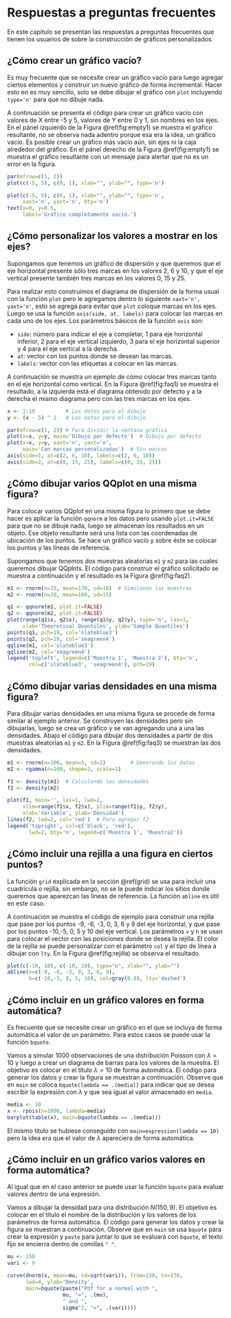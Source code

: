 # Respuestas a preguntas frecuentes

En este capítulo se presentan las respuestas a preguntas frecuentes que tienen los usuarios de \proglang{R} sobre la construcción de gráficos personalizados.

## ¿Cómo crear un gráfico vacío? \label{emptygraph}
Es muy frecuente que se necesite crear un gráfico vacío para luego agregar ciertos elementos y construir un nuevo gráfico de forma incremental. Hacer esto en \proglang{R} es muy sencillo, solo se debe dibujar el gráfico con `plot` incluyendo `type='n'` para que no dibuje nada.

A continuación se presenta el código para crear un gráfico vacío con valores de X entre -5 y 5, valores de Y entre 0 y 1, sin nombres en los ejes. En el pánel izquierdo de la Figura \@ref(fig:empty1) se muestra el gráfico resultante, no se observa nada adentro porque esa era la idea, un gráfico vacío. Es posible crear un gráfico más vacío aún, sin ejes ni la caja alrededor del gráfico. En el pánel derecho de la Figura \@ref(fig:empty1) se muestra el gráfico resultante con un mensaje para alertar que no es un error en la figura.

```r
par(mfrow=c(1, 2))
plot(c(-5, 5), c(0, 1), xlab="", ylab="", type='n')

plot(c(-5, 5), c(0, 1), xlab="", ylab="", type='n',
     xaxt='n', yaxt='n', bty='n')
text(x=0, y=0.5,
     label='Gráfico completamente vacío.')
```


## ¿Cómo personalizar los valores a mostrar en los ejes?
Supongamos que tenemos un gráfico de dispersión y que queremos que el eje horizontal presente sólo tres marcas en los valores 2, 6 y 10, y que el eje vertical presente también tres marcas en los valores 0, 15 y 25.

Para realizar esto construimos el diagrama de dispersión de la forma usual con la función `plot` pero le agregamos dentro lo siguiente `xaxt='n', yaxt='n'`, esto se agrega para evitar que `plot` coloque marcas en los ejes. Luego se usa la función `axis(side, at, labels)` para colocar las marcas en cada uno de los ejes. Los parámetros básicos de la función `axis` son:

- `side`: número para indicar el eje a completar, 1 para eje horizontal inferior, 2 para el eje vertical izquierdo, 3 para el eje horizontal superior y 4 para el eje vertical a la derecha.
- `at`: vector con los puntos donde se desean las marcas.
- `labels`: vector con las etiquetas a colocar en las marcas.

A continuación se muestra un ejemplo de cómo colocar tres marcas tanto en el eje horizontal como vertical. En la Figura \@ref(fig:faq1) se muestra el resultado, a la izquierda está el diagrama obtenido por defecto y a la derecha el mismo diagrama pero con las tres marcas en los ejes.

```r
x <- 1:10          # Los datos para el dibujo
y <- (x - 5) ^ 2   # Los datos para el dibujo

par(mfrow=c(1, 2)) # Para dividir la ventana gráfica
plot(x=x, y=y, main='Dibujo por defecto')  # Dibujo por defecto
plot(x=x, y=y, xaxt='n', yaxt='n',
     main='Con marcas personalizadas')  # Sin marcas
axis(side=1, at=c(2, 6, 10), labels=c(2, 6, 10))
axis(side=2, at=c(0, 15, 25), labels=c(0, 15, 25))
```

## ¿Cómo dibujar varios QQplot en una misma figura?
Para colocar varios QQplot en una misma figura lo primero que se debe hacer es aplicar la función `qqnorm` a los datos pero usando `plot.it=FALSE` para que no se dibuje nada, luego se almacenan los resultados en un objeto. Ese objeto resultante será una lista con las coordenadas de ubicación de los puntos. Se hace un gráfico vacío y sobre éste se colocar los puntos y las líneas de referencia.

Supongamos que tenemos dos muestras aleatorias `m1` y `m2` para las cuales queremos dibujar QQplots. El código para construir el gráfico solicitado se muestra a continuación y el resultado es la Figura \@ref(fig:faq2).

```r
m1 <- rnorm(n=15, mean=170, sd=10)  # Simulando las muestras
m2 <- rnorm(n=20, mean=160, sd=15)

q1 <- qqnorm(m1, plot.it=FALSE)
q2 <- qqnorm(m2, plot.it=FALSE)
plot(range(q1$x, q2$x), range(q1$y, q2$y), type='n', las=1,
     xlab='Theoretical Quantiles', ylab='Sample Quantiles')
points(q1, pch=19, col='slateblue3')
points(q2, pch=19, col='seagreen4')
qqline(m1, col='slateblue3')
qqline(m2, col='seagreen4')
legend('topleft', legend=c('Muestra 1', 'Muestra 2'), bty='n',
       col=c('slateblue3', 'seagreen4'), pch=19)
```

## ¿Cómo dibujar varias densidades en una misma figura?
Para dibujar varias densidades en una misma figura se procede de forma similar al ejemplo anterior. Se construyen las densidades pero sin dibujarlas, luego se crea un gráfico y se van agregando una a una las densidades. Abajo el código para dibujar dos densidades a partir de dos muestras aleatorias `m1` y `m2`. En la Figura \@ref(fig:faq3) se muestran las dos densidades.

```r
m1 <- rnorm(n=100, mean=3, sd=1)        # Generando los datos
m2 <- rgamma(n=100, shape=2, scale=1)

f1 <- density(m1)  # Calculando las densidades
f2 <- density(m2)

plot(f1, main='', las=1, lwd=2,
     xlim=range(f1$x, f2$x), ylim=range(f1$y, f2$y),
     xlab='Variable', ylab='Densidad')
lines(f2, lwd=2, col='red')  # Para agregar f2
legend('topright', col=c('black', 'red'),
       lwd=2, bty='n', legend=c('Muestra 1', 'Muestra2'))
```

## ¿Cómo incluir una rejilla a una figura en ciertos puntos? \label{rejper}
La función `grid` explicada en la sección \@ref(grid) se usa para incluir una cuadrícula o rejilla, sin embargo, no se le puede indicar los sitios donde queremos que aparezcan las líneas de referencia. La función `abline` es útil en este caso.

A continuación se muestra el código de ejemplo para construir una rejilla que pase por los puntos -9, -6, -3, 0, 3, 6 y 9 del eje horizontal, y que pase por los puntos -10,-5, 0, 5 y 10 del eje vertical. Los parámetros `v` y `h` se usan para colocar el vector con las posiciones donde se desea la rejilla. El color de la rejilla se puede personalizar con el parámetro `col` y el tipo de línea a dibujar con `lty`. En la Figura \@ref(fig:rejilla) se observa el resultado.

```r
plot(c(-10, 10), c(-10, 10), type="n", xlab="", ylab="")
abline(v=c(-9, -6, -3, 0, 3, 6, 9),
       h=c(-10,-5, 0, 5, 10), col=gray(0.8), lty='dashed')
```

## ¿Cómo incluir en un gráfico valores en forma automática?
Es frecuente que se necesite crear un gráfico en el que se incluya de forma automática el valor de un parámetro. Para estos casos se puede usar la función `bquote`.

Vamos a simular 1000 observaciones de una distribución Poisson con $\lambda=10$ y luego a crear un diagrama de barras para los valores de la muestra. El objetivo es colocar en el título $\lambda=10$ de forma automática. El código para generar los datos y crear la figura se muestran a continuación. Observe que en `main` se coloca `bquote(lambda == .(media))` para indicar que se desea escribir la expresión con $\lambda$ y que sea igual al valor almacenado en `media`.

```r
media <- 10
x <- rpois(n=1000, lambda=media)
barplot(table(x), main=bquote(lambda == .(media)))
```

El mismo título se hubiese conseguido con `main=expression(lambda == 10)` pero la idea era que el valor de $\lambda$ apareciera de forma automática.

## ¿Cómo incluir en un gráfico varios valores en forma automática?
Al igual que en el caso anterior se puede usar la función `bquote` para evaluar valores dentro de una expresión.

Vamos a dibujar la densidad para una distribución $N(150, 9)$. El objetivo es colocar en el título el nombre de la distribución y los valores de los parámetros de forma automática. El código para generar los datos y crear la figura se muestran a continuación. Observe que en `main` se usa `bquote` para crear la expresión y `paste` para juntar lo que se evaluará con `bquote`, el texto fijo se encierra dentro de comillas `" "`.

```r
mu <- 150
vari <- 9

curve(dnorm(x, mean=mu, sd=sqrt(vari)), from=130, to=170,
      lwd=4, ylab='Density',
      main=bquote(paste("Pdf for a normal with ",
                  mu, "=", .(mu),
                  " and ",
                  sigma^2, "=", .(vari))))
```



